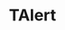 ---
title: 'TAlert'
description: '`TAlert` é um componente para exibição de alertas no sistema, como mensagens de sucesso, informação, aviso ou perigo (derivado da classe `TAlert`).'
---